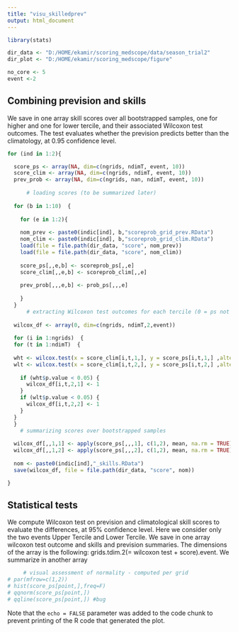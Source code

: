```yaml
---
title: "visu_skilledprev"
output: html_document
---
```


```r
library(stats)

dir_data <- "D:/HOME/ekamir/scoring_medscope/data/season_trial2" 
dir_plot <- "D:/HOME/ekamir/scoring_medscope/figure"

no_core <- 5
event <-2
```

## Combining prevision and skills

We save in one array skill scores over all bootstrapped samples, one for higher and one for lower tercile, and their associated Wilcoxon test outcomes. The test evaluates whether the prevision predicts better than the climatology, at 0.95 confidence level. 

```r
for (ind in 1:2){

  score_ps <- array(NA, dim=c(ngrids, ndimT, event, 10)) 
  score_clim <- array(NA, dim=c(ngrids, ndimT, event, 10)) 
  prev_prob <- array(NA, dim=c(ngrids, nan, ndimT, event, 10)) 
  
      # loading scores (to be summarized later)
  
  for (b in 1:10)  { 
  
    for (e in 1:2){
  
    nom_prev <- paste0(indic[ind], b,"scoreprob_grid_prev.RData")
    nom_clim <- paste0(indic[ind], b,"scoreprob_grid_clim.RData")
    load(file = file.path(dir_data, "score", nom_prev))
    load(file = file.path(dir_data, "score", nom_clim))
    
    score_ps[,,e,b] <- scoreprob_ps[,,e]
    score_clim[,,e,b] <- scoreprob_clim[,,e]
    
    prev_prob[,,,e,b] <- prob_ps[,,,e]
    
    }
  }
      # extracting Wilcoxon test outcomes for each tercile (0 = ps not better than clim, 1 = ps > clim) 
      
  wilcox_df <- array(0, dim=c(ngrids, ndimT,2,event)) 
  
  for (i in 1:ngrids)  { 
  for (t in 1:ndimT)  { 
    
  wht <- wilcox.test(x = score_clim[i,t,1,], y = score_ps[i,t,1,] ,alternative = "less", paired = TRUE, conf.level = 0.95, na.rm = TRUE)
  wlt <- wilcox.test(x = score_clim[i,t,2,], y = score_ps[i,t,2,] ,alternative = "less", paired = TRUE, conf.level = 0.95, na.rm = TRUE)
  
    if (wht$p.value < 0.05) {
      wilcox_df[i,t,2,1] <- 1 
    }
    if (wlt$p.value < 0.05) {
      wilcox_df[i,t,2,2] <- 1 
    }
  }
  }
    # summarizing scores over bootstrapped samples
  
  wilcox_df[,,1,1] <- apply(score_ps[,,,1], c(1,2), mean, na.rm = TRUE)
  wilcox_df[,,1,2] <- apply(score_ps[,,,2], c(1,2), mean, na.rm = TRUE)
  
  nom <- paste0(indic[ind],"_skills.RData")
  save(wilcox_df, file = file.path(dir_data, "score", nom))

}

```

## Statistical tests

We compute Wilcoxon test on prevision and climatological skill scores to evaluate the differences, at 95% confidence level. Here we consider only the two events Upper Tercile and Lower Tercile.
We save in one array wilcoxon test outcome and skills and prevision summaries. The dimensions of the array is the following:
grids.tdim.2(= wilcoxon test + score).event.
We summarize in another array 

```r

     # visual assessment of normality - computed per grid
# par(mfrow=c(1,2))
# hist(score_ps[point,],freq=F)
# qqnorm(score_ps[point,])
# qqline(score_ps[point,]) #bug

```

Note that the `echo = FALSE` parameter was added to the code chunk to prevent printing of the R code that generated the plot.
